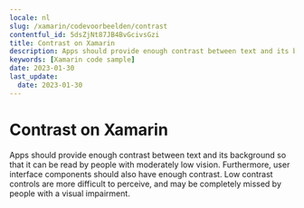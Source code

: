 ```yaml
---
locale: nl
slug: /xamarin/codevoorbeelden/contrast
contentful_id: 5dsZjNt87JB4BvGcivsGzi
title: Contrast on Xamarin
description: Apps should provide enough contrast between text and its background so that it can be read by people with moderately low vision.
keywords: [Xamarin code sample]
date: 2023-01-30
last_update:
  date: 2023-01-30
---
```


# Contrast on Xamarin

Apps should provide enough contrast between text and its background so that it can be read by people with moderately low vision. Furthermore, user interface components should also have enough contrast. Low contrast controls are more difficult to perceive, and may be completely missed by people with a visual impairment.

<CodeSample id="screen-contrast" locale="nl" platform="xamarin"/>
